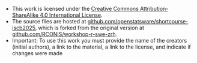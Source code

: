- This work is licensed under the [Creative Commons Attribution-ShareAlike 4.0 International License](http://creativecommons.org/licenses/by-sa/4.0/).
- The source files are hosted at [github.com/openstatsware/shortcourse-iscb2025](https://github.com/openstatsware/shortcourse-iscb2025), which is forked from the original version at [github.com/RCONIS/workshop-r-swe-zrh](https://github.com/RCONIS/workshop-r-swe-zrh/).
- Important: To use this work you must provide the name of the creators (initial authors), a link to the material, a link to the license, and indicate if changes were made
